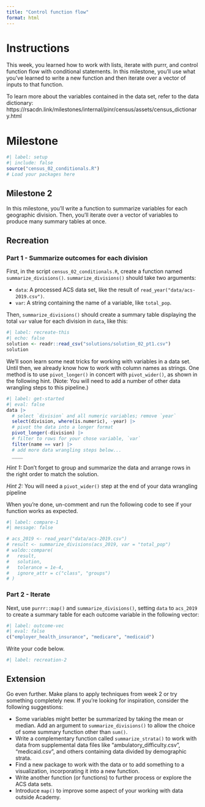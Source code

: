 ```yaml
---
title: "Control function flow"
format: html
---
```


# Instructions

This week, you learned how to work with lists, iterate with purrr, and control function flow with conditional statements. In this milestone, you'll use what you've learned to write a new function and then iterate over a vector of inputs to that function.

To learn more about the variables contained in the data set, refer to the data dictionary: https://rsacdn.link/milestones/internal/pinr/census/assets/census_dictionary.html

# Milestone

```r
#| label: setup
#| include: false
source("census_02_conditionals.R")
# Load your packages here

```

## Milestone 2

In this milestone, you'll write a function to summarize variables for each geographic division. Then, you'll iterate over a vector of variables to produce many summary tables at once.

## Recreation

### Part 1 - Summarize outcomes for each division

First, in the script `census_02_conditionals.R`, create a function named `summarize_divisions()`. `summarize_divisions()` should take two arguments:

* `data`: A processed ACS data set, like the result of `read_year("data/acs-2019.csv")`.
* `var`: A string containing the name of a variable, like `total_pop`.

Then, `summarize_divisions()` should create a summary table displaying the total `var` value for each division in `data`, like this:

```r
#| label: recreate-this
#| echo: false
solution <- readr::read_csv("solutions/solution_02_pt1.csv")
solution
```

We’ll soon learn some neat tricks for working with variables in a data set. Until then, we already know how to work with column names as strings. One method is to use `pivot_longer()` in concert with `pivot_wider()`, as shown in the following hint. (Note: You will need to add a number of other data wrangling steps to this pipeline.)

```r
#| label: get-started
#| eval: false
data |> 
  # select `division` and all numeric variables; remove `year`
  select(division, where(is.numeric), -year) |>
  # pivot the data into a longer format
  pivot_longer(-division) |>
  # filter to rows for your chose variable, `var`
  filter(name == var) |> 
  # add more data wrangling steps below...
  ____
```

*Hint 1:* Don't forget to group and summarize the data and arrange rows in the right order to match the solution.

*Hint 2:* You will need a `pivot_wider()` step at the end of your data wrangling pipeline

When you're done, un-comment and run the following code to see if your function works as expected.

```r
#| label: compare-1
#| message: false

# acs_2019 <- read_year("data/acs-2019.csv")
# result <- summarize_divisions(acs_2019, var = "total_pop")
# waldo::compare(
#   result, 
#   solution, 
#   tolerance = 1e-4, 
#   ignore_attr = c("class", "groups")
# )
```

### Part 2 - Iterate

Next, use `purrr::map()` and `summarize_divisions()`, setting `data` to `acs_2019` to create a summary table for each outcome variable in the following vector:

```r
#| label: outcome-vec
#| eval: false
c("employer_health_insurance", "medicare", "medicaid")
```

Write your code below.

```r
#| label: recreation-2

```

## Extension

Go even further. Make plans to apply techniques from week 2 or try something completely new. If you're looking for inspiration, consider the following suggestions:

* Some variables might better be summarized by taking the mean or median. Add an argument to `summarize_divisions()` to allow the choice of some summary function other than `sum()`. 
* Write a complementary function called `summarize_strata()` to work with data from supplemental data files like "ambulatory_difficulty.csv", "medicaid.csv", and others containing data divided by demographic strata.
* Find a new package to work with the data or to add something to a visualization, incorporating it into a new function.
* Write another function (or functions) to further process or explore the ACS data sets.
* Introduce `map()` to improve some aspect of your working with data outside Academy.

